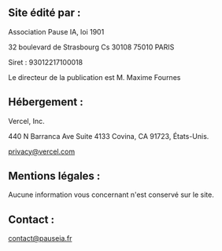 ## Site édité par :

Association Pause IA, loi 1901

32 boulevard de Strasbourg Cs 30108
75010 PARIS

Siret : 93012217100018

Le directeur de la publication est M. Maxime Fournes

## Hébergement :

Vercel, Inc.

440 N Barranca Ave Suite 4133 Covina, CA 91723, États-Unis.

[privacy@vercel.com](mailto:privacy@vercel.com)

## Mentions légales :

Aucune information vous concernant n'est conservé sur le site.

## Contact :

[contact@pauseia.fr](mailto:contact@pauseia.fr)
